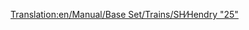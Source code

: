 [[Translation:en/Manual/Base Set/Trains/SH∕Hendry "25"]]
{{pl/Manual/Base Set/Trains/Pociągi|Image=[[File:en/Manual/Base Set/Trains/Shhendry25.png]]
|Cost=£17,578 ($35.156)
|Speed=128 km/h (80 mph)
|Weight=72 t
|Power=1,250 hp (932 kW)
|Annual=£1,447 ($2.894)
|Designed=1962
|Lifespan=18
|Capacity=N/A
|Description=To pierwszy silnik wysokoprężny zdolny do ciągnięcia ciężkich ładunków. Jest słabszy niż   [[pl/Manual/Base Set/Trains/UU "37"|UU "37"]] ; niewiele lepiej niż [[pl/Manual/Base Set/Trains/Ginzu "A4"|Ginzu "A4"]] i gorszy od [[pl/Manual/Base Set/Trains/SH "8P"|SH "8P"]] . Najlepiej nadaje się do lekkich lub średnich ładunków, pełniąc rolę "wtórnego konia roboczego" <small>''(secondary workhorse)''</small> , który [[pl/Manual/Base Set/Trains/Chaney "Jubilee"|Chaney "Jubilee"]] <small>(wcześniejsze)</small> miał na początku gry. 
|Real-life=[http://en.wikipedia.org/wiki/British_Rail_Class_25 British Rail Class 25]
}}